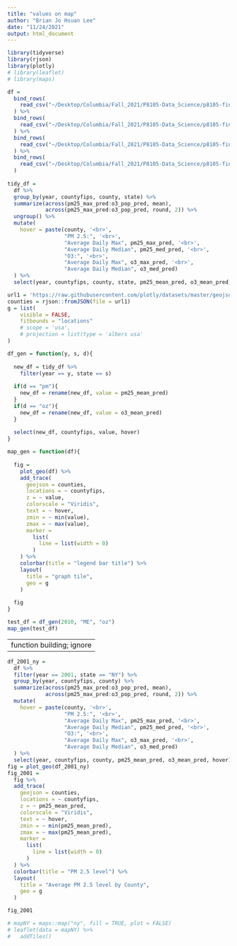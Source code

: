 ```yaml
---
title: "values on map"
author: "Brian Jo Hsuan Lee"
date: "11/24/2021"
output: html_document
---
```

```r
library(tidyverse)
library(rjson)
library(plotly)
# library(leaflet)
# library(maps)
```

```r
df = 
  bind_rows(
    read_csv("~/Desktop/Columbia/Fall_2021/P8105-Data_Science/p8105-final_project/data/daily_ap/daily_ny_ap.csv")
  ) %>% 
  bind_rows(
    read_csv("~/Desktop/Columbia/Fall_2021/P8105-Data_Science/p8105-final_project/data/daily_ap/daily_oh_ap.csv")
  ) %>% 
  bind_rows(
    read_csv("~/Desktop/Columbia/Fall_2021/P8105-Data_Science/p8105-final_project/data/daily_ap/daily_me_ap.csv")
  ) %>% 
  bind_rows(
    read_csv("~/Desktop/Columbia/Fall_2021/P8105-Data_Science/p8105-final_project/data/daily_ap/daily_pa_ap.csv")
  )
  
tidy_df =
  df %>% 
  group_by(year, countyfips, county, state) %>%
  summarize(across(pm25_max_pred:o3_pop_pred, mean), 
            across(pm25_max_pred:o3_pop_pred, round, 2)) %>% 
  ungroup() %>% 
  mutate(
    hover = paste(county, '<br>', 
                  "PM 2.5:", '<br>',
                  "Average Daily Max", pm25_max_pred, '<br>',
                  "Average Daily Median", pm25_med_pred, '<br>',
                  "O3:", '<br>',
                  "Average Daily Max", o3_max_pred, '<br>',
                  "Average Daily Median", o3_med_pred)
  ) %>% 
  select(year, countyfips, county, state, pm25_mean_pred, o3_mean_pred, hover)
```

```r
url1 = 'https://raw.githubusercontent.com/plotly/datasets/master/geojson-counties-fips.json'
counties = rjson::fromJSON(file = url1)
g = list(
    visible = FALSE,
    fitbounds = "locations"
    # scope = 'usa',
    # projection = list(type = 'albers usa'
)

df_gen = function(y, s, d){
  
  new_df = tidy_df %>% 
    filter(year == y, state == s)
  
  if(d == "pm"){
    new_df = rename(new_df, value = pm25_mean_pred)
  }
  if(d == "oz"){
    new_df = rename(new_df, value = o3_mean_pred)
  }
  
  select(new_df, countyfips, value, hover)
}

map_gen = function(df){
  
  fig = 
    plot_geo(df) %>% 
    add_trace(
      geojson = counties,
      locations = ~ countyfips,
      z = ~ value,
      colorscale = "Viridis",
      text = ~ hover,
      zmin = ~ min(value),
      zmax = ~ max(value),
      marker = 
        list(
          line = list(width = 0)
        )
    ) %>% 
    colorbar(title = "legend bar title") %>%
    layout(
      title = "graph tile",
      geo = g
    )
  
  fig
}
```

```r
test_df = df_gen(2010, "ME", "oz")
map_gen(test_df)
```

--------------------------------------------------------
function building; ignore
--------------------------------------------------------
```r
df_2001_ny =
  df %>% 
  filter(year == 2001, state == "NY") %>% 
  group_by(year, countyfips, county) %>%
  summarize(across(pm25_max_pred:o3_pop_pred, mean), 
            across(pm25_max_pred:o3_pop_pred, round, 2)) %>% 
  mutate(
    hover = paste(county, '<br>', 
                  "PM 2.5:", '<br>',
                  "Average Daily Max", pm25_max_pred, '<br>',
                  "Average Daily Median", pm25_med_pred, '<br>',
                  "O3:", '<br>',
                  "Average Daily Max", o3_max_pred, '<br>',
                  "Average Daily Median", o3_med_pred)
  ) %>% 
  select(year, countyfips, county, pm25_mean_pred, o3_mean_pred, hover)
fig = plot_geo(df_2001_ny)
fig_2001 =
  fig %>% 
  add_trace(
    geojson = counties,
    locations = ~ countyfips,
    z = ~ pm25_mean_pred,
    colorscale = "Viridis",
    text = ~ hover,
    zmin = ~ min(pm25_mean_pred),
    zmax = ~ max(pm25_mean_pred),
    marker = 
      list(
        line = list(width = 0)
      )
  ) %>% 
  colorbar(title = "PM 2.5 level") %>%
  layout(
    title = "Average PM 2.5 level by County",
    geo = g
  )

fig_2001
```

```r
# mapNY = maps::map("ny", fill = TRUE, plot = FALSE)
# leaflet(data = mapNY) %>% 
#   addTiles()
```


